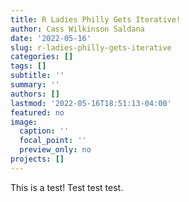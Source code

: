 ```yaml
---
title: R Ladies Philly Gets Iterative!
author: Cass Wilkinson Saldana
date: '2022-05-16'
slug: r-ladies-philly-gets-iterative
categories: []
tags: []
subtitle: ''
summary: ''
authors: []
lastmod: '2022-05-16T18:51:13-04:00'
featured: no
image:
  caption: ''
  focal_point: ''
  preview_only: no
projects: []
---
```


This is a test! Test test test.